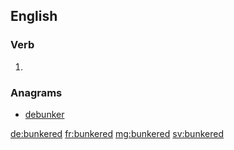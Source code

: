 ==English==

===Verb===
{{head|en}}

# {{en-past of|bunker}}

===Anagrams===
* [[debunker#English|debunker]]

[[de:bunkered]]
[[fr:bunkered]]
[[mg:bunkered]]
[[sv:bunkered]]